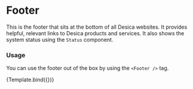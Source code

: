 
<Meta title="Components/Footer" component={Footer} />

# Footer
This is the footer that sits at the bottom of all Desica websites. It provides helpful, relevant links to Desica products and services. It also shows the system status using the `Status` component.

### Usage
You can use the footer out of the box by using the `<Footer />` tag.


<Canvas>
    <Story name="Base">
    {Template.bind({})}
   </Story>
</Canvas>